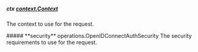 
##### **ctx** [context.Context](https://pkg.go.dev/context#Context)
The context to use for the request.

<Collapsible>
    ##### **security** operations.OpenIDConnectAuthSecurity
    The security requirements to use for the request.
    <Collapsible.Break/>
    <OpenIDConnectAuthSecurity/>
</Collapsible>

